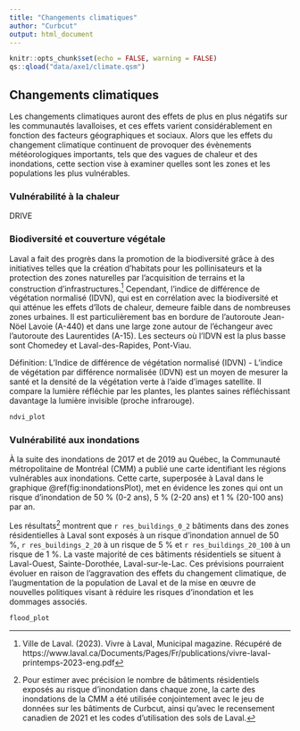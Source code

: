 ```yaml
---
title: "Changements climatiques"
author: "Curbcut"
output: html_document
---
```


```r
knitr::opts_chunk$set(echo = FALSE, warning = FALSE)
qs::qload("data/axe1/climate.qsm")
```

## Changements climatiques

Les changements climatiques auront des effets de plus en plus négatifs sur les communautés lavalloises, et ces effets varient considérablement en fonction des facteurs géographiques et sociaux. Alors que les effets du changement climatique continuent de provoquer des évènements météorologiques importants, tels que des vagues de chaleur et des inondations, cette section vise à examiner quelles sont les zones et les populations les plus vulnérables.

### Vulnérabilité à la chaleur

DRIVE

### Biodiversité et couverture végétale

Laval a fait des progrès dans la promotion de la biodiversité grâce à des initiatives telles que la création d'habitats pour les pollinisateurs et la protection des zones naturelles par l'acquisition de terrains et la construction d'infrastructures.^[Ville de Laval. (2023). Vivre à Laval, Municipal magazine. Récupéré de https://www.laval.ca/Documents/Pages/Fr/publications/vivre-laval-printemps-2023-eng.pdf] Cependant, l'indice de différence de végétation normalisé (IDVN), qui est en corrélation avec la biodiversité et qui atténue les effets d'îlots de chaleur, demeure faible dans de nombreuses zones urbaines. Il est particulièrement bas en bordure de l'autoroute Jean-Nöel Lavoie (A-440) et dans une large zone autour de l'échangeur avec l'autoroute des Laurentides (A-15). Les secteurs où l’IDVN est la plus basse sont Chomedey et Laval-des-Rapides, Pont-Viau.

Définition: L’Indice de différence de végétation normalisé (IDVN)
- L'indice de végétation par différence normalisée (IDVN) est un moyen de mesurer la santé et la densité de la végétation verte à l'aide d'images satellite. Il compare la lumière réfléchie par les plantes, les plantes saines réfléchissant davantage la lumière invisible (proche infrarouge).

```r
ndvi_plot
```

### Vulnérabilité aux inondations

À la suite des inondations de 2017 et de 2019 au Québec, la Communauté métropolitaine de Montréal (CMM) a publié une carte identifiant les régions vulnérables aux inondations. Cette carte, superposée à Laval dans le graphique \@ref(fig:inondationsPlot), met en évidence les zones qui ont un risque d'inondation de 50 % (0-2 ans), 5 % (2-20 ans) et 1 % (20-100 ans) par an. 

Les résultats^[Pour estimer avec précision le nombre de bâtiments résidentiels exposés au risque d'inondation dans chaque zone, la carte des inondations de la CMM a été utilisée conjointement avec le jeu de données sur les bâtiments de Curbcut, ainsi qu'avec le recensement canadien de 2021 et les codes d'utilisation des sols de Laval.] montrent que `r res_buildings_0_2` bâtiments dans des zones résidentielles à Laval sont exposés à un risque d'inondation annuel de 50 %, `r res_buildings_2_20` à un risque de 5 % et `r res_buildings_20_100` à un risque de 1 %. La vaste majorité de ces bâtiments résidentiels se situent à Laval-Ouest, Sainte-Dorothée, Laval-sur-le-Lac. Ces prévisions pourraient évoluer en raison de l'aggravation des effets du changement climatique, de l'augmentation de la population de Laval et de la mise en œuvre de nouvelles politiques visant à réduire les risques d'inondation et les dommages associés. 

```r
flood_plot
```




